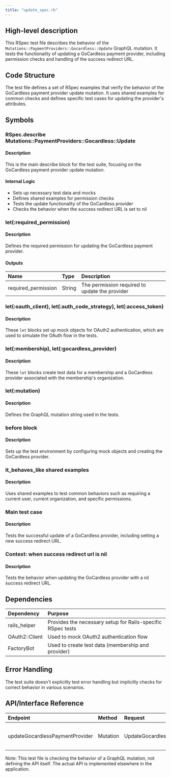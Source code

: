```yaml
---
title: "update_spec.rb"
---
```


## High-level description
This RSpec test file describes the behavior of the `Mutations::PaymentProviders::Gocardless::Update` GraphQL mutation. It tests the functionality of updating a GoCardless payment provider, including permission checks and handling of the success redirect URL.

## Code Structure
The test file defines a set of RSpec examples that verify the behavior of the GoCardless payment provider update mutation. It uses shared examples for common checks and defines specific test cases for updating the provider's attributes.

## Symbols

### RSpec.describe Mutations::PaymentProviders::Gocardless::Update
#### Description
This is the main describe block for the test suite, focusing on the GoCardless payment provider update mutation.

#### Internal Logic
- Sets up necessary test data and mocks
- Defines shared examples for permission checks
- Tests the update functionality of the GoCardless provider
- Checks the behavior when the success redirect URL is set to nil

### let(:required_permission)
#### Description
Defines the required permission for updating the GoCardless payment provider.

#### Outputs
| Name | Type | Description |
|:-----|:-----|:------------|
| required_permission | String | The permission required to update the provider |

### let(:oauth_client), let(:auth_code_strategy), let(:access_token)
#### Description
These `let` blocks set up mock objects for OAuth2 authentication, which are used to simulate the OAuth flow in the tests.

### let(:membership), let(:gocardless_provider)
#### Description
These `let` blocks create test data for a membership and a GoCardless provider associated with the membership's organization.

### let(:mutation)
#### Description
Defines the GraphQL mutation string used in the tests.

### before block
#### Description
Sets up the test environment by configuring mock objects and creating the GoCardless provider.

### it_behaves_like shared examples
#### Description
Uses shared examples to test common behaviors such as requiring a current user, current organization, and specific permissions.

### Main test case
#### Description
Tests the successful update of a GoCardless provider, including setting a new success redirect URL.

### Context: when success redirect url is nil
#### Description
Tests the behavior when updating the GoCardless provider with a nil success redirect URL.

## Dependencies
| Dependency | Purpose |
|:-----------|:--------|
| rails_helper | Provides the necessary setup for Rails-specific RSpec tests |
| OAuth2::Client | Used to mock OAuth2 authentication flow |
| FactoryBot | Used to create test data (membership and provider) |

## Error Handling
The test suite doesn't explicitly test error handling but implicitly checks for correct behavior in various scenarios.

## API/Interface Reference
| Endpoint | Method | Request | Response | Description |
|:---------|:-------|:--------|:---------|:------------|
| updateGocardlessPaymentProvider | Mutation | UpdateGocardlessPaymentProviderInput | Provider ID and successRedirectUrl | Updates a GoCardless payment provider |

Note: This test file is checking the behavior of a GraphQL mutation, not defining the API itself. The actual API is implemented elsewhere in the application.